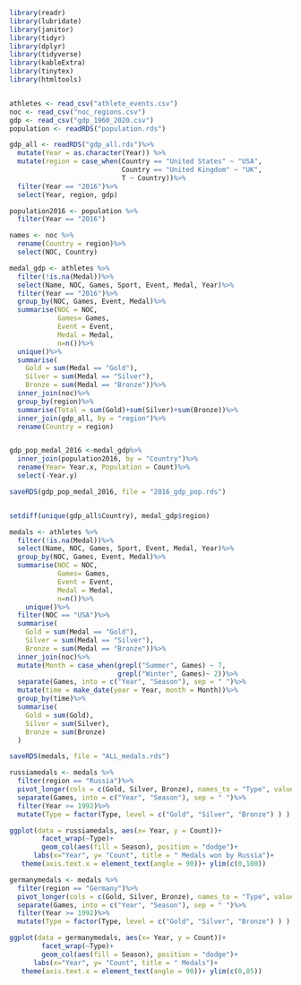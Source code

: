 ```r
library(readr)
library(lubridate)
library(janitor)
library(tidyr)
library(dplyr)
library(tidyverse)
library(kableExtra)
library(tinytex)
library(htmltools)


athletes <- read_csv("athlete_events.csv")
noc <- read_csv("noc_regions.csv")
gdp <- read_csv("gdp_1960_2020.csv")
population <- readRDS("population.rds")

gdp_all <- readRDS("gdp_all.rds")%>%
  mutate(Year = as.character(Year)) %>%
  mutate(region = case_when(Country == "United States" ~ "USA", 
                            Country == "United Kingdom" ~ "UK",
                            T ~ Country))%>%
  filter(Year == "2016")%>%
  select(Year, region, gdp)

population2016 <- population %>%
  filter(Year == "2016")

names <- noc %>%
  rename(Country = region)%>%
  select(NOC, Country)

medal_gdp <- athletes %>%
  filter(!is.na(Medal))%>%
  select(Name, NOC, Games, Sport, Event, Medal, Year)%>%
  filter(Year == "2016")%>%
  group_by(NOC, Games, Event, Medal)%>%
  summarise(NOC = NOC,
            Games= Games,
            Event = Event,
            Medal = Medal,
            n=n())%>%
  unique()%>%
  summarise(
    Gold = sum(Medal == "Gold"),
    Silver = sum(Medal == "Silver"),
    Bronze = sum(Medal == "Bronze"))%>%
  inner_join(noc)%>%
  group_by(region)%>%
  summarise(Total = sum(Gold)+sum(Silver)+sum(Bronze))%>%
  inner_join(gdp_all, by = "region")%>%
  rename(Country = region)


gdp_pop_medal_2016 <-medal_gdp%>%
  inner_join(population2016, by = "Country")%>%
  rename(Year= Year.x, Population = Count)%>%
  select(-Year.y)

saveRDS(gdp_pop_medal_2016, file = "2016_gdp_pop.rds")


setdiff(unique(gdp_all$Country), medal_gdp$region)

medals <- athletes %>%
  filter(!is.na(Medal))%>%
  select(Name, NOC, Games, Sport, Event, Medal, Year)%>%
  group_by(NOC, Games, Event, Medal)%>%
  summarise(NOC = NOC,
            Games= Games,
            Event = Event,
            Medal = Medal,
            n=n())%>%
    unique()%>%
  filter(NOC == "USA")%>%
  summarise(
    Gold = sum(Medal == "Gold"),
    Silver = sum(Medal == "Silver"),
    Bronze = sum(Medal == "Bronze"))%>%
  inner_join(noc)%>%
  mutate(Month = case_when(grepl("Summer", Games) ~ 7, 
                           grepl("Winter", Games)~ 2))%>%
  separate(Games, into = c("Year", "Season"), sep = " ")%>% 
  mutate(time = make_date(year = Year, month = Month))%>% 
  group_by(time)%>%
  summarise(
    Gold = sum(Gold),
    Silver = sum(Silver),
    Bronze = sum(Bronze)
  )

saveRDS(medals, file = "ALL_medals.rds")

```




```r
russiamedals <- medals %>%
  filter(region == "Russia")%>%
  pivot_longer(cols = c(Gold, Silver, Bronze), names_to = "Type", values_to = "Count")%>%
  separate(Games, into = c("Year", "Season"), sep = " ")%>%
  filter(Year >= 1992)%>%
  mutate(Type = factor(Type, level = c("Gold", "Silver", "Bronze") ) )

ggplot(data = russiamedals, aes(x= Year, y = Count))+
        facet_wrap(~Type)+
        geom_col(aes(fill = Season), position = "dodge")+ 
      labs(x="Year", y= "Count", title = " Medals won by Russia")+
   theme(axis.text.x = element_text(angle = 90))+ ylim(c(0,100))

```


```r
germanymedals <- medals %>%
  filter(region == "Germany")%>%
  pivot_longer(cols = c(Gold, Silver, Bronze), names_to = "Type", values_to = "Count")%>%
  separate(Games, into = c("Year", "Season"), sep = " ")%>%
  filter(Year >= 1992)%>%
  mutate(Type = factor(Type, level = c("Gold", "Silver", "Bronze") ) )

ggplot(data = germanymedals, aes(x= Year, y = Count))+
        facet_wrap(~Type)+
        geom_col(aes(fill = Season), position = "dodge")+ 
      labs(x="Year", y= "Count", title = " Medals")+
   theme(axis.text.x = element_text(angle = 90))+ ylim(c(0,85))
```

